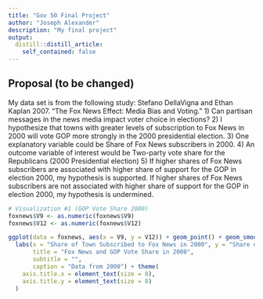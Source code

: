 ```yaml
---
title: "Gov 50 Final Project"
author: "Joseph Alexander"
description: "My final project"
output:
  distill::distill_article:
    self_contained: false
---
```


  

## Proposal (to be changed)

My data set is from the following study: Stefano DellaVigna and Ethan Kaplan 2007. "The Fox News Effect: Media Bias and Voting." 1) Can partisan messages in the news media impact voter choice in elections? 2) I hypothesize that towns with greater levels of subscription to Fox News in 2000 will vote GOP more strongly in the 2000 presidential election. 3) One explanatory variable could be Share of Fox News subscribers in 2000. 4) An outcome variable of interest would be Two-party vote share for the Republicans (2000 Presidential election) 5) If higher shares of Fox News subscribers are associated with higher share of support for the GOP in election 2000, my hypothesis is supported. If higher shares of Fox News subscribers are not associated with higher share of support for the GOP in election 2000, my hypothesis is undermined.


```r


# Visualization #1 (GOP Vote Share 2000)
foxnews$V9 <- as.numeric(foxnews$V9)
foxnews$V12 <- as.numeric(foxnews$V12)

ggplot(data = foxnews, aes(x = V9, y = V12)) + geom_point() + geom_smooth() +
  labs(x = "Share of Town Subscribed to Fox News in 2000", y = "Share of Town which voted GOP in 2000",
       title = "Fox News and GOP Vote Share in 2000",
       subtitle = "",
       caption = "Data from 2000") + theme(
    axis.title.x = element_text(size = 8),
    axis.title.y = element_text(size = 8)
  )
```


